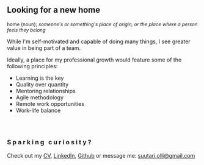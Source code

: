 <h2 tabIndex="0">Looking for a new home</h2>
<small tabIndex="0" style="font-size: .89em; text-align: center;">home (noun); <i>someone's or something's place of origin, or the place where a person feels they belong</i></small>
<p tabIndex="0">While I'm self-motivated and capable of doing many things, I see greater value in being part of a team.</p>
<p tabIndex="0">Ideally, a place for my professional growth would feature some of the following principles:</p>
<ul tabIndex="0" style="list-style: square;">
    <li>
         Learning is the key
    </li>
    <li>
         Quality over quantity
    </li>
    <li>
         Mentoring relationships
    </li>
    <li>
         Agile methodology
    </li>
    <li>
         Remote work opportunities
    </li>
    <li>
         Work-life balance
    </li>
</ul>

<h3 tabIndex="0" style="margin-top: 4em; margin-bottom: 1em; letter-spacing: .22em;">Sparking curiosity?</h3>
<p tabIndex="0">Check out my <a download href="Olli_Suutari_cv_2020.pdf">CV</a>, <a href="https://www.linkedin.com/in/olli-suutari/">LinkedIn</a>, <a href="https://github.com/Olli-Suutari"> Github</a> or message me: <a href="mailto:suutari.olli@gmail.com" target="_top"> suutari.olli@gmail.com</a></p>